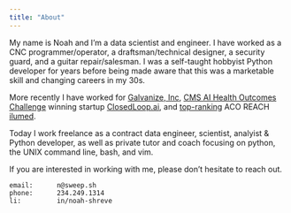 ```yaml
---
title: "About"
---
```


My name is Noah and I'm a data scientist and engineer. I have worked as a CNC programmer/operator, a draftsman/technical designer, a security guard, and a guitar repair/salesman. I was a self-taught hobbyist Python developer for years before being made aware that this was a marketable skill and changing careers in my 30s.

More recently I have worked for [Galvanize, Inc](https://www.galvanize.com/), [CMS AI Health Outcomes Challenge](https://www.cms.gov/newsroom/press-releases/cms-selects-winner-and-runner-artificial-intelligence-health-outcomes-challenge) winning startup [ClosedLoop.ai](https://www.closedloop.ai/), and [top-ranking](https://www.cms.gov/newsroom/press-releases/cms-selects-winner-and-runner-artificial-intelligence-health-outcomes-challenge) ACO REACH [ilumed](https://ilumed.com).

Today I work freelance as a contract data engineer, scientist, analyist & Python developer, as well as private tutor and coach focusing on python, the UNIX command line, bash, and vim.


If you are interested in working with me, please don't hesitate to reach out.

    email:      n@sweep.sh
    phone:      234.249.1314
    li:         in/noah-shreve

